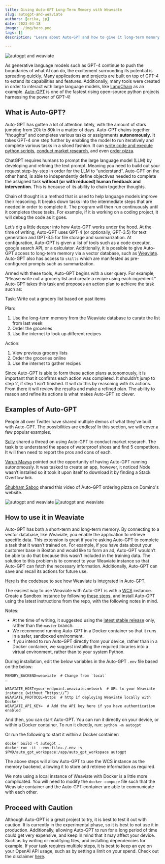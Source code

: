 ```yaml
---
title: Giving Auto-GPT Long-Term Memory with Weaviate
slug: autogpt-and-weaviate
authors: [erika, jp]
date: 2023-04-18
image: ./img/hero.png
tags: []
description: "Learn about Auto-GPT and how to give it long-term memory with Weaviate!"

---
```


![autogpt and weaviate](./img/hero.png)

<!-- truncate -->

As generative language models such as GPT-4 continue to push the boundaries of what AI can do, the excitement surrounding its potential is spreading quickly. Many applications and projects are built on top of GPT-4 to extend its capabilities and features. Additionally, many tools were created in order to interact with large language models, like [LangChain](https://python.langchain.com/en/latest/) as an example. [Auto-GPT](https://github.com/Torantulino/Auto-GPT) is one of the fastest rising open-source python projects harnessing the power of GPT-4!

## What is Auto-GPT?
Auto-GPT has gotten a lot of attention lately, with the amount of stars jumping from 20k to 80k in a matter of days. Auto-GPT chains together “thoughts” and completes various tasks or assignments **autonomously**. It takes GPT-4 one step further by enabling the model to run iteratively and complete various tasks in a siloed fashion. It can [write code and execute python scripts](https://twitter.com/SigGravitas/status/1642181498278408193?ref_src=twsrc%5Etfw%7Ctwcamp%5Etweetembed%7Ctwterm%5E1642181498278408193%7Ctwgr%5Eaa2e51a2fc46f95cf982d6baa333a4ea14d1b264%7Ctwcon%5Es1_&ref_url=https%3A%2F%2Fcdn.embedly.com%2Fwidgets%2Fmedia.html%3Ftype%3Dtext2Fhtmlkey%3Da19fcc184b9711e1b4764040d3dc5c07schema%3Dtwitterurl%3Dhttps3A%2F%2Ftwitter.com%2FSigGravitas%2Fstatus%2F1642181498278408193image%3Dhttps3A%2F%2Fi.embed.ly%2F1%2Fimage3Furl3Dhttps253A252F252Fabs.twimg.com252Ferrors252Flogo46x38.png26key3Da19fcc184b9711e1b4764040d3dc5c07), [conduct market research](https://twitter.com/BoucherNicolas/status/1646250166834307072), and even [order pizza](https://twitter.com/Saboo_Shubham_/status/1646739277328314368).

ChatGPT requires humans to prompt the large language model (LLM) by developing and refining the text prompt. Meaning you need to build out your request step-by-step in order for the LLM to “understand”. Auto-GPT on the other hand, is able to independently define objectives needed to complete the assigned task **without (or with reduced) human feedback and intervention**. This is because of its ability to chain together thoughts.

Chain of thought is a method that is used to help language models improve their reasoning. It breaks down tasks into the intermediate steps that are needed in order to complete it. The program will then run continuously until it completes these tasks. For example, if it is working on a coding project, it will debug the code as it goes.

Let’s dig a little deeper into how Auto-GPT works under the hood. At the time of writing, Auto-GPT uses GPT-4 (or optionally, GPT-3.5) for text generation and GPT-3.5 for file storage and summarization. At configuration, Auto-GPT is given a list of tools such as a code executor, google search API, or a calculator. Additionally, it is possible to give Auto-GPT access to long-term memory via a vector database, such as [Weaviate](https://weaviate.io/). Auto-GPT also has access to `skills` which are manifested as pre-configured prompts such as summarization.

Armed with these tools, Auto-GPT begins with a user query. For example, “Please write out a grocery list and create a recipe using each ingredient.” Auto-GPT takes this task and proposes an action plan to achieve the task such as:

Task: Write out a grocery list based on past items

Plan:
1. Use the long-term memory from the Weaviate database to curate the list from last week
2. Order the groceries
3. Use the internet to look up different recipes

Action:
1. View previous grocery lists
2. Order the groceries online
3. Use the internet to gather recipes

Since Auto-GPT is able to form these action plans autonomously, it is important that it confirms each action was completed. It shouldn’t jump to step 2, if step 1 isn’t finished. It will do this by reasoning with its actions. From there it will review the results and make a refined plan. The ability to reason and refine its actions is what makes Auto-GPT so clever.

## Examples of Auto-GPT
People all over Twitter have shared multiple demos of what they’ve built with Auto-GPT. The possibilities are endless! In this section, we will cover a few popular examples.

[Sully](https://twitter.com/SullyOmarr/status/1645205292756418562) shared a thread on using Auto-GPT to conduct market research. The task is to understand the space of waterproof shoes and find 5 competitors. It will then need to report the pros and cons of each.

[Varun Mayya](https://twitter.com/VarunMayya/status/1643902198164717569) pointed out the opportunity of having Auto-GPT running autonomously. It was tasked to create an app, however, it noticed Node wasn’t installed so it took it upon itself to download it by finding a Stack Overflow link.

[Shubham Saboo](https://twitter.com/Saboo_Shubham_/status/1646739277328314368) shared this video of Auto-GPT ordering pizza on Domino's website.

![autogpt and weaviate](./img/Weaviate-auto-gpt-dark.png#gh-dark-mode-only)
![autogpt and weaviate](./img/Weaviate-auto-gpt-light.png#gh-light-mode-only)

## How to use it in Weaviate

Auto-GPT has both a short-term and long-term memory. By connecting to a vector database, like Weaviate, you enable the application to retrieve specific data. This extension is great if you’re asking Auto-GPT to complete a task that it wasn’t trained on. For example, if you have data about your customer base in Boston and would like to form an ad, Auto-GPT wouldn’t be able to do that because this wasn’t included in the training data. The solution to this problem is to connect to your Weaviate instance so that Auto-GPT can fetch the necessary information. Additionally, Auto-GPT can save and recall its actions for future use.

[Here](https://github.com/Significant-Gravitas/Auto-GPT/blob/master/autogpt/memory/weaviate.py) is the codebase to see how Weaviate is integrated in Auto-GPT.

The easiest way to use Weaviate with Auto-GPT is with a [WCS](https://console.weaviate.cloud) instance. Create a Sandbox instance by following [these steps](https://weaviate.io/developers/wcs/quickstart#create-a-weaviate-cluster), and install Auto-GPT using the latest instructions from the repo, with the following notes in mind.

Notes:
- At the time of writing, it suggested using the [latest stable release](https://github.com/Significant-Gravitas/Auto-GPT/releases/latest) only, rather than the `master` branch.
- We recommend running Auto-GPT in a Docker container so that it runs in a safer, sandboxed environment.
- If you intend to run Auto-GPT directly from your device, rather than in a Docker container, we suggest installing the required libraries into a virtual environment, rather than to your system Python.

During installation, edit the below variables in the Auto-GPT `.env` file based on the below:

```
MEMORY_BACKEND=weaviate  # Change from `local`
…

WEAVIATE_HOST=your-endpoint.weaviate.network  # URL to your Weaviate instance (without “https://”)
WEAVIATE_PROTOCOL=https  # http if deploying Weaviate locally with Docker
WEAVIATE_API_KEY=  # Add the API key here if you have authentication enabled
```

And then, you can start Auto-GPT. You can run it directly on your device, or within a Docker container. To run it directly, run:
`python -m autogpt`

Or run the following to start it within a Docker container:

```
docker build -t autogpt .
docker run -it --env-file=./.env -v $PWD/auto_gpt_workspace:/app/auto_gpt_workspace autogpt
```

The above steps will allow Auto-GPT to use the WCS instance as the memory backend, allowing it to store and retrieve information as required.

We note using a local instance of Weaviate with Docker is a little more complicated. You will need to modify the `docker-compose` file such that the Weaviate container and the Auto-GPT container are able to communicate with each other.

## Proceed with Caution

Although Auto-GPT is a great project to try, it is best to test it out with caution. It is currently in the experimental phase, so it is best to not use it in production. Additionally, allowing Auto-GPT to run for a long period of time could get very expensive, and keep in mind that it may affect your device. Such as by writing or modifying files, and installing dependencies for example. If your task requires multiple steps, it is best to keep an eye on your OpenAI API usage, such as by setting a limit on your spend. Check out the disclaimer [here](https://github.com/Significant-Gravitas/Auto-GPT#-disclaimer).



<WhatNext />
